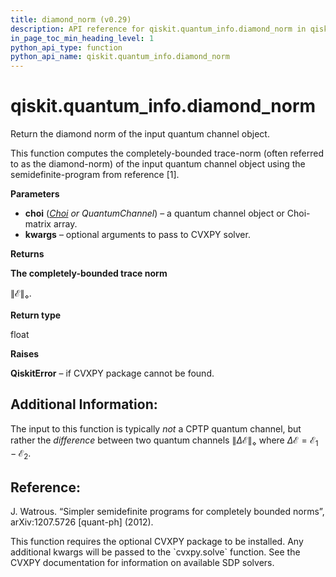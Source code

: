 ```yaml
---
title: diamond_norm (v0.29)
description: API reference for qiskit.quantum_info.diamond_norm in qiskit v0.29
in_page_toc_min_heading_level: 1
python_api_type: function
python_api_name: qiskit.quantum_info.diamond_norm
---
```


<span id="qiskit-quantum-info-diamond-norm" />

# qiskit.quantum\_info.diamond\_norm

<Function id="qiskit.quantum_info.diamond_norm" isDedicatedPage={true} github="https://github.com/qiskit/qiskit/tree/stable/0.18/qiskit/quantum_info/operators/measures.py" signature="diamond_norm(choi, **kwargs)">
  Return the diamond norm of the input quantum channel object.

  This function computes the completely-bounded trace-norm (often referred to as the diamond-norm) of the input quantum channel object using the semidefinite-program from reference \[1].

  **Parameters**

  *   **choi** ([*Choi*](qiskit.quantum_info.Choi "qiskit.quantum_info.Choi") *or QuantumChannel*) – a quantum channel object or Choi-matrix array.
  *   **kwargs** – optional arguments to pass to CVXPY solver.

  **Returns**

  **The completely-bounded trace norm**

  $\|\mathcal{E}\|_{\diamond}$.

  **Return type**

  float

  **Raises**

  **QiskitError** – if CVXPY package cannot be found.

  ## Additional Information:

  The input to this function is typically *not* a CPTP quantum channel, but rather the *difference* between two quantum channels $\|\Delta\mathcal{E}\|_\diamond$ where $\Delta\mathcal{E} = \mathcal{E}_1 - \mathcal{E}_2$.

  ## Reference:

  J. Watrous. “Simpler semidefinite programs for completely bounded norms”, arXiv:1207.5726 \[quant-ph] (2012).

  <Admonition title="Note" type="note">
    This function requires the optional CVXPY package to be installed. Any additional kwargs will be passed to the `cvxpy.solve` function. See the CVXPY documentation for information on available SDP solvers.
  </Admonition>
</Function>

